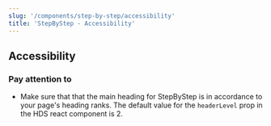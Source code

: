 ```yaml
---
slug: '/components/step-by-step/accessibility'
title: 'StepByStep - Accessibility'
---
```




## Accessibility

### Pay attention to

- Make sure that that the main heading for StepByStep is in accordance to your page's heading ranks. The default value for the `headerLevel` prop in the HDS react component is 2.
